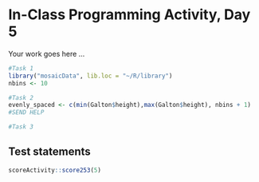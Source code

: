 # In-Class Programming Activity, Day 5

Your work goes here ...

```r
#Task 1
library("mosaicData", lib.loc = "~/R/library")
nbins <- 10

#Task 2
evenly_spaced <- c(min(Galton$height),max(Galton$height), nbins + 1)
#SEND HELP

#Task 3
```



## Test statements

```r
scoreActivity::score253(5)
```